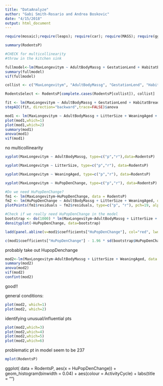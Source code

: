 ```yaml
---
title: "DataAnalyze"
author: "Gabi Smith-Rosario and Andrea Boskovic"
date: "4/15/2018"
output: html_document
---
```


```r
require(mosaic);require(leaps); require(car); require(MASS); require(ggplot2)
```

```r
summary(RodentsP)
```

```r
#CHECK for multicollinearity
#throw in the kitchen sink

fullmodel<-lm(MaxLongevitym ~ AdultBodyMassg + GestationLend + HabitatBreadth + LitterSize + LittersPerYear + PopulationDensitynkm + SexualMaturityAged + WeaningAged + HuPopDenMeannkm + HuPopDenpnkm + HuPopDenChange + TempMeandegC, data=RodentsP)
summary(fullmodel)
vif(fullmodel)

collist <- c("MaxLongevitym", "AdultBodyMassg", "GestationLend", "HabitatBreadth", "LitterSize", "LittersPerYear", "PopulationDensitynkm", "SexualMaturityAged", "WeaningAged", "HuPopDenMeannkm", "HuPopDenpnkm", "HuPopDenChange", "TempMeandegC")

RodentsSelect <- RodentsP[complete.cases(RodentsP[collist]), collist]

fit <- lm(MaxLongevitym ~ AdultBodyMassg + GestationLend + HabitatBreadth + LitterSize + LittersPerYear + PopulationDensitynkm + SexualMaturityAged + WeaningAged + HuPopDenMeannkm + HuPopDenpnkm + HuPopDenChange + TempMeandegC, data=RodentsSelect)
stepAIC(fit, direction="backward",trace=FALSE)$anova
```


```r
mod1 <- lm(MaxLongevitym ~ AdultBodyMassg + LitterSize + WeaningAged + HuPopDenChange, data = RodentsP)
plot(mod1,which=1)
plot(mod1,which=2)
summary(mod1)
anova(mod1)
vif(mod1) 
```
no multicollinearity

```r
xyplot(MaxLongevitym ~ AdultBodyMassg, type=c("p","r"),data=RodentsP)
```

```r
xyplot(MaxLongevitym ~ LitterSize, type=c("p","r"), data=RodentsP)
```

```r
xyplot(MaxLongevitym ~ WeaningAged, type=c("p","r"), data=RodentsP)
```

```r
xyplot(MaxLongevitym ~ HuPopDenChange, type=c("p","r"), data=RodentsP)
```

```r
#Do we need HuPopDenChange?
fm1 <- lm(MaxLongevitym~HuPopDenChange, data = RodentsP)
fm2 <- lm(HuPopDenChange ~ AdultBodyMassg + LitterSize + WeaningAged, data=RodentsP)
plotPoints(fm1$residuals ~ fm2$residuals, type=c("p", "r"), pch=19, alpha=0.3, cex=2, main="Added Variable Plot for HuPopDenChange")
```

```r
#Check if we really need HuPopDenChange in the model
bootstrap <- do(1000) * lm(MaxLongevitym~AdultBodyMassg + LitterSize + WeaningAged + HuPopDenChange, data=RodentsP[resample(1:nrow(RodentsP)),])$coefficients
densityplot(~HuPopDenChange, data=bootstrap)

ladd(panel.abline(v=mod1$coefficients["HuPopDenChange"], col="red", lwd=3))

c(mod1$coefficients["HuPopDenChange"] - 1.96 * sd(bootstrap$HuPopDenChange), mod1$coefficients["HuPopDenChange"] + 1.96 * sd(bootstrap$HuPopDenChange))
```
probably take out HupopDenchange

```r
mod2<-lm(MaxLongevitym~AdultBodyMassg + LitterSize + WeaningAged, data = RodentsP)
summary(mod2)
anova(mod2)
vif(mod2)
confint(mod2)
```
good!!

general conditions:
```r
plot(mod2, which=1)
plot(mod2, which=2)
```

identifying unusual/influential pts
```r
plot(mod2,which=3)
plot(mod2,which=4)
plot(mod2,which=5)
plot(mod2,which=6)
```
problematic pt in model seem to be 237

```r
mplot(RodentsP)
```
ggplot( data = RodentsP, aes(x = HuPopDenChange)) + geom_histogram(binwidth = 0.04) + aes(colour = ActivityCycle) + labs(title = "")

